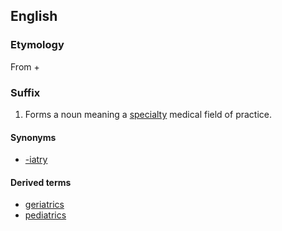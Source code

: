 ==English==
===Etymology===
From {{etyl|grc}} {{term|sc=polytonic|ιατρός|tr=iatros||doctor}} + {{term|-ics}}

===Suffix===
{{infl|en|suffix|cat=suffixes}}

# Forms a noun meaning a [[specialty]] medical field of practice.

====Synonyms====
*[[-iatry]]

====Derived terms====
*[[geriatrics]]
*[[pediatrics]]
